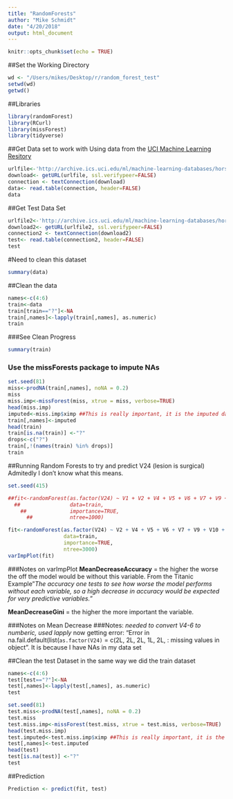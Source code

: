 ```yaml
---
title: "RandomForests"
author: "Mike Schmidt"
date: "4/20/2018"
output: html_document
---
```


```r
knitr::opts_chunk$set(echo = TRUE)
```

##Set the Working Directory
```r
wd <- "/Users/mikes/Desktop/r/random_forest_test"
setwd(wd)
getwd()
```

##Libraries
```r
library(randomForest)
library(RCurl)
library(missForest)
library(tidyverse)
```


##Get Data set to work with
Using data from the [UCI Machine Learning Resitory](http://archive.ics.uci.edu/ml/datasets)
```r
urlfile<-'http://archive.ics.uci.edu/ml/machine-learning-databases/horse-colic/horse-colic.data'
download<- getURL(urlfile, ssl.verifypeer=FALSE)
connection <- textConnection(download)
data<- read.table(connection, header=FALSE)
data
```
##Get Test Data Set
```r
urlfile2<-'http://archive.ics.uci.edu/ml/machine-learning-databases/horse-colic/horse-colic.test'
download2<- getURL(urlfile2, ssl.verifypeer=FALSE)
connection2 <- textConnection(download2)
test<- read.table(connection2, header=FALSE)
test
```

#Need to clean this dataset
```r
summary(data)
```
##Clean the data 
```r
names<-c(4:6)
train<-data
train[train=="?"]<-NA
train[,names]<-lapply(train[,names], as.numeric)
train
```
###See Clean Progress
```r
summary(train)
```


### Use the missForests package to impute NAs

```r
set.seed(81)
miss<-prodNA(train[,names], noNA = 0.2)
miss
miss.imp<-missForest(miss, xtrue = miss, verbose=TRUE)
head(miss.imp)
imputed<-miss.imp$ximp ##This is really important, it is the imputed datat that is in a dataframe
train[,names]<-imputed
head(train)
train[is.na(train)] <-"?"
drops<-c("?")
train[,!(names(train) %in% drops)]
train
```



##Running Random Forests to try and predict V24 (lesion is surgical)
Admitedly I don't know what this means. 
```r
set.seed(415)

##fit<-randomForest(as.factor(V24) ~ V1 + V2 + V4 + V5 + V6 + V7 + V9 + V10 + V11,
  ##                data=train,
    ##              importance=TRUE,
      ##            ntree=1000)

fit<-randomForest(as.factor(V24) ~ V2 + V4 + V5 + V6 + V7 + V9 + V10 + V11 + V12 + V13 +V14 + V15 + V17 + V18,
                  data=train,
                  importance=TRUE,
                  ntree=3000)
varImpPlot(fit)
```


###Notes on varImpPlot
**MeanDecreaseAccuracy** = the higher the worse the off the model would be without this variable. From the Titanic Example"*The accuracy one tests to see how worse the model performs without each variable, so a high decrease in accuracy would be expected for very predictive variables.*"

**MeanDecreaseGini** = the higher the more important the variable. 

###Notes on Mean Decrease
###Notes:
*needed to convert V4-6 to numberic, used lapply
*now getting error: "Error in na.fail.default(list(`as.factor(V24)` = c(2L, 2L, 2L, 1L, 2L, : missing values in object".  It is because I have NAs in my data set



##Clean the test Dataset in the same way we did the train dataset
```r
names<-c(4:6)
test[test=="?"]<-NA
test[,names]<-lapply(test[,names], as.numeric)
test

set.seed(81)
test.miss<-prodNA(test[,names], noNA = 0.2)
test.miss
test.miss.imp<-missForest(test.miss, xtrue = test.miss, verbose=TRUE)
head(test.miss.imp)
test.imputed<-test.miss.imp$ximp ##This is really important, it is the imputed datat that is in a dataframe
test[,names]<-test.imputed
head(test)
test[is.na(test)] <-"?"
test
```

##Prediction
```r
Prediction <- predict(fit, test)
```



